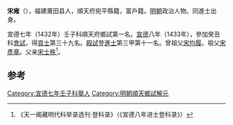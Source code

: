 '''宋雍'''（{{bd|1394年||？}}），福建莆田县人，順天府宛平縣籍，富戶籍。[[明朝|明朝]]政治人物。同進士出身。

宣德七年（1432年）壬子科順天府鄉試第一名。[[宣德|宣德]]八年（1433年），參加癸丑科[[會試|會試]]，得[[貢士|貢士]]第三十九名。[[殿試|殿試]]登[[進士|進士]]第三甲第十一名。曾祖父[[宋均履|宋均履]]。祖父[[宋彥章|宋彥章]]。父亲[[宋士秩|宋士秩]]<ref>《天一阁藏明代科举录选刊·登科录》（《宣德八年进士登科录》）</ref>。

==参考==
{{reflist}}
{{明朝人物小作品}}
{{宣德八年癸丑科殿試金榜}}
{{DEFAULTSORT:Song宋}}

[[Category:宣德七年壬子科舉人|Category:宣德七年壬子科舉人]]
[[Category:明朝順天鄉試解元|Category:明朝順天鄉試解元]]